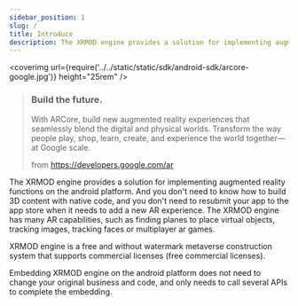 ```yaml
---
sidebar_position: 1
slug: /
title: Introduce
description: The XRMOD engine provides a solution for implementing augmented reality functions on the android platform. And you don't need to know how to build 3D content with native code, and you don't need to resubmit your app to the app store when it needs to add a new AR experience. The XRMOD engine has many AR capabilities, such as finding planes to place virtual objects, tracking images, tracking faces or multiplayer ar games.
---
```


<coverimg url={require('../../static/static/sdk/android-sdk/arcore-google.jpg')} height="25rem" />

> <h3>Build the future.</h3>
>
> With ARCore, build new augmented reality experiences that seamlessly blend the digital and physical worlds. Transform the way people play, shop, learn, create, and experience the world together—at Google scale.
>
> from https://developers.google.com/ar

The XRMOD engine provides a solution for implementing augmented reality functions on the android platform. And you don't need to know how to build 3D content with native code, and you don't need to resubmit your app to the app store when it needs to add a new AR experience. The XRMOD engine has many AR capabilities, such as finding planes to place virtual objects, tracking images, tracking faces or multiplayer ar games.

XRMOD engine is a free and without watermark metaverse construction system that supports commercial licenses (free commercial licenses).


Embedding XRMOD engine on the android platform does not need to change your original business and code, and only needs to call several APIs to complete the embedding.


<!--- android平台嵌入XRMOD engine无需更改您原本的业务和代码，仅需调用若干个API即可完成嵌入。--->

